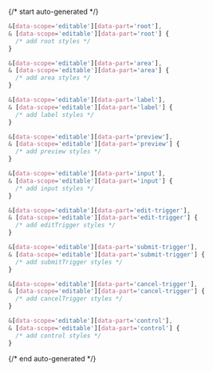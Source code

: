 {/* start auto-generated */}

```scss
&[data-scope='editable'][data-part='root'],
& [data-scope='editable'][data-part='root'] {
  /* add root styles */
}

&[data-scope='editable'][data-part='area'],
& [data-scope='editable'][data-part='area'] {
  /* add area styles */
}

&[data-scope='editable'][data-part='label'],
& [data-scope='editable'][data-part='label'] {
  /* add label styles */
}

&[data-scope='editable'][data-part='preview'],
& [data-scope='editable'][data-part='preview'] {
  /* add preview styles */
}

&[data-scope='editable'][data-part='input'],
& [data-scope='editable'][data-part='input'] {
  /* add input styles */
}

&[data-scope='editable'][data-part='edit-trigger'],
& [data-scope='editable'][data-part='edit-trigger'] {
  /* add editTrigger styles */
}

&[data-scope='editable'][data-part='submit-trigger'],
& [data-scope='editable'][data-part='submit-trigger'] {
  /* add submitTrigger styles */
}

&[data-scope='editable'][data-part='cancel-trigger'],
& [data-scope='editable'][data-part='cancel-trigger'] {
  /* add cancelTrigger styles */
}

&[data-scope='editable'][data-part='control'],
& [data-scope='editable'][data-part='control'] {
  /* add control styles */
}
```

{/* end auto-generated */}
